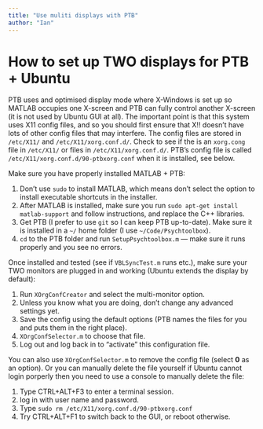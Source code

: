 ```yaml
---
title: "Use muliti displays with PTB"
author: "Ian"
---
```


# How to set up TWO displays for PTB + Ubuntu

PTB uses and optimised display mode where X-Windows is set up so MATLAB occupies one X-screen and PTB can fully control another X-screen (it is not used by Ubuntu GUI at all). The important point is that this system uses X11 config files, and so you should first ensure that X!! doesn't have lots of other config files that may interfere. The config files are stored in `/etc/X11/` and `/etc/X11/xorg.conf.d/`. Check to see if the is an `xorg.cong` file in `/etc/X11/` or files in `/etc/X11/xorg.conf.d/`. PTB's config file is called `/etc/X11/xorg.conf.d/90-ptbxorg.conf` when it is installed, see below.

Make sure you have properly installed MATLAB + PTB:

1) Don't use `sudo` to install MATLAB, which means don't select the option to install executable shortcuts in the installer.
2) After MATLAB is installed, make sure you run `sudo apt-get install matlab-support` and follow instructions, and replace the C++ libraries.
3) Get PTB (I prefer to use `git` so I can keep PTB up-to-date). Make sure it is installed in a `~/` home folder (I use `~/Code/Psychtoolbox`).
4) `cd` to the PTB folder and run `SetupPsychtoolbox.m` — make sure it runs properly and you see no errors.

Once installed and tested (see if `VBLSyncTest.m` runs etc.), make sure your TWO monitors are plugged in and working (Ubuntu extends the display by default):

1) Run `XOrgConfCreator` and select the multi-monitor option. 
2) Unless you know what you are doing, don't change any advanced settings yet.
2) Save the config using the default options (PTB names the files for you and puts them in the right place).
2) `XOrgConfSelector.m` to choose that file.
3) Log out and log back in to "activate" this configuration file.

You can also use `XOrgConfSelector.m` to remove the config file (select **0** as an option). Or you can manually delete the file yourself if Ubuntu cannot login porperly then you need to use a console to manually delete the file:

1) Type CTRL+ALT+F3 to enter a terminal session.
2) log in with user name and password.
3) Type `sudo rm /etc/X11/xorg.conf.d/90-ptbxorg.conf`
4) Try CTRL+ALT+F1 to switch back to the GUI, or reboot otherwise.

